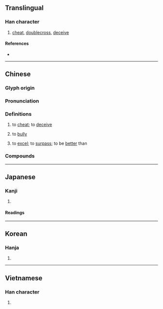 {{character info/new}}
==Translingual==

===Han character===
{{Han char|rn=76|rad=欠|as=08|sn=12|four=47882|canj=TCNO|ids=⿰其欠}}

# [[cheat]], [[doublecross]], [[deceive]]

====References====
* {{Han ref|kx=0568.140|dkj=16097|dj=0956.260|hdz=32142.030|uh=6B3A|ud=27450|bh=B4DB|bd=46299}}

----

==Chinese==
{{zh-forms}}

===Glyph origin===
{{Han etym}}

===Pronunciation===
{{zh-pron
|m=qī
|c=hei1
|h=pfs=
|md=
|mn=khi
|w=
|mc=y
|oc=y
|cat=v
}}

===Definitions===
{{zh-hanzi}}

# to [[cheat]]; to [[deceive]]
#: {{zh-x|欺騙|to deceive; to cheat}}
#: {{zh-x|欺詐|to deceive; to cheat; to swindle; to defraud}}
#: {{zh-x|自欺欺人|to deceive oneself as well as others; to fool oneself and others}}
# to [[bully]]
#: {{zh-x|欺負|to bully; to push around; to pick on; to tease; to kid; to rib}}
#: {{zh-x|仗勢欺人|to rely on one's power to bully others; to throw one's weight around}}
# {{lb|zh|literary}} to [[excel]]; to [[surpass]]; to be [[better]] than

===Compounds===
{{zh-der|恃強欺弱|不欺暗室|怕硬欺軟|好欺負|仗勢欺人|傲雪欺霜|倚強欺弱|倚富欺貧|不敢欺|欺師滅祖|欺辱|欺誑|欺以其方|欺騙|暗室可欺|欺瞞夾帳|欺世盜名|欺誣|明欺暗騙|欺負|欺詐|欺善怕惡|欺隱|欺世釣譽|欺虐|欺三瞞四|欺人之談|欺瞞|欺誕|欺謾|欺天罔人|欺世亂俗|瞞上欺下|欺壓|欺君|欺公罔法|欺君罔上|欺天誑地|欺罔|欺軟怕硬|欺天罔地|欺行霸市|欺矇|欺心|盜名欺世|欺霜傲雪|欺世罔俗|欺心誑上|欺魄|欺人自欺|欺生|欺人太甚|欺陵|欺大壓小|欺君誤國|欺凌|欺侮|欺世惑俗|欺上罔下|欺主罔上|暗室不欺|詭辭欺世|臉欺膩玉|誤國欺君|自欺欺人|童叟無欺|自欺|釣名欺世|詐欺罪|詐欺|老少無欺}}

----

==Japanese==

===Kanji===
{{ja-kanji|grade=c|rs=欠08}}

# {{defn|lang=ja|sort=欠08}}

====Readings====
{{ja-readings
|goon=こ
|kanon=き
|kanyoon=ぎ
|kun=あざむ-く
}}

----

==Korean==

===Hanja===
{{ko-hanja|hangeul=기|eumhun=|rv=gi|mr=ki|y=ki}}

# {{defn|lang=ko|sort=欠08}}

----

==Vietnamese==

===Han character===
{{vi-hantu|khi|rs=欠08}}

# {{defn|lang=vi|sort=欠08}}